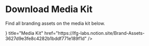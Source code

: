 

# Download Media Kit

Find all branding assets on the media kit below.

<Cards>
  <Card
    icon={
      <Image src={idCardIcon} alt="Media Kit Icon" width={24} height={24} />
    }
    title="Media Kit"
    href="https://lfg-labs.notion.site/Brand-Assets-3627d9e3fe8c4282b1bddf771e189f1d"
  />
</Cards>
